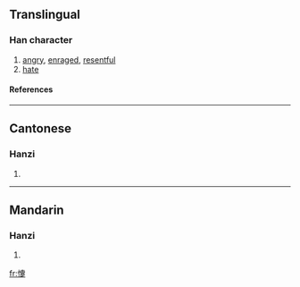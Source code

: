 ==Translingual==
===Han character===
{{Han char|rn=61|rad=心|as=14|sn=17|four=9408<sub>1</sub>|canj=心十月人 (PJBO)}}
# [[angry]], [[enraged]], [[resentful]]
# [[hate]]
====References====
{{Han ref|kx=0407.040|dkj=11400|dj=0748.020|hdz=42367.030|uh=61E5|ud=25061|bh=ECE4|bd=60644}}

----
==Cantonese==
===Hanzi===
{{yue-hanzi|jyut=|y=chi3, ji3}}
# {{defn|Cantonese}}

----
==Mandarin==
===Hanzi===
{{cmn-hanzi|pin=[[zhì]] ([[zhi4]])|wg=chih<sup>4</sup>}}
# {{defn|Mandarin}}

[[fr:懥]]